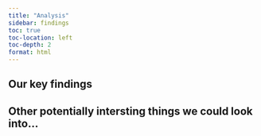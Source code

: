 ```yaml
---
title: "Analysis"
sidebar: findings
toc: true             
toc-location: left    
toc-depth: 2 
format: html
---
```


## Our key findings

## Other potentially intersting things we could look into...